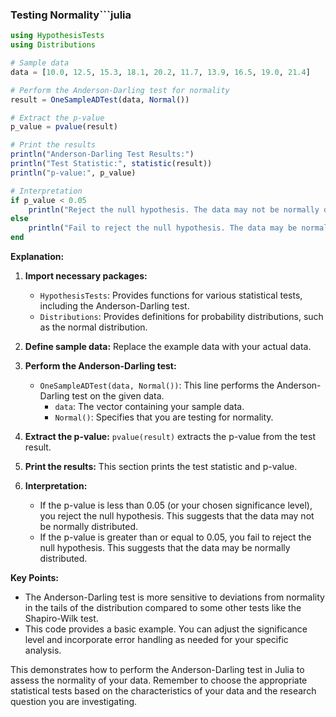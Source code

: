 ### Testing Normality```julia

```julia
using HypothesisTests
using Distributions

# Sample data
data = [10.0, 12.5, 15.3, 18.1, 20.2, 11.7, 13.9, 16.5, 19.0, 21.4]

# Perform the Anderson-Darling test for normality
result = OneSampleADTest(data, Normal()) 

# Extract the p-value
p_value = pvalue(result)

# Print the results
println("Anderson-Darling Test Results:")
println("Test Statistic:", statistic(result))
println("p-value:", p_value)

# Interpretation
if p_value < 0.05
    println("Reject the null hypothesis. The data may not be normally distributed.")
else
    println("Fail to reject the null hypothesis. The data may be normally distributed.")
end
```

**Explanation:**

1. **Import necessary packages:**
   - `HypothesisTests`: Provides functions for various statistical tests, including the Anderson-Darling test.
   - `Distributions`: Provides definitions for probability distributions, such as the normal distribution.

2. **Define sample data:** Replace the example data with your actual data.

3. **Perform the Anderson-Darling test:**
   - `OneSampleADTest(data, Normal())`: This line performs the Anderson-Darling test on the given data. 
     - `data`: The vector containing your sample data.
     - `Normal()`: Specifies that you are testing for normality.

4. **Extract the p-value:** `pvalue(result)` extracts the p-value from the test result.

5. **Print the results:** This section prints the test statistic and p-value.

6. **Interpretation:**
   - If the p-value is less than 0.05 (or your chosen significance level), you reject the null hypothesis. This suggests that the data may not be normally distributed.
   - If the p-value is greater than or equal to 0.05, you fail to reject the null hypothesis. This suggests that the data may be normally distributed.

**Key Points:**

- The Anderson-Darling test is more sensitive to deviations from normality in the tails of the distribution compared to some other tests like the Shapiro-Wilk test.
- This code provides a basic example. You can adjust the significance level and incorporate error handling as needed for your specific analysis.

This demonstrates how to perform the Anderson-Darling test in Julia to assess the normality of your data. Remember to choose the appropriate statistical tests based on the characteristics of your data and the research question you are investigating.
